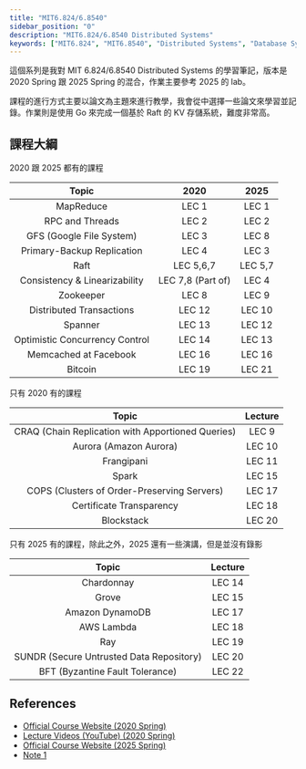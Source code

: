 ```yaml
---
title: "MIT6.824/6.8540"
sidebar_position: "0"
description: "MIT6.824/6.8540 Distributed Systems"
keywords: ["MIT6.824", "MIT6.8540", "Distributed Systems", "Database Systems"]
---
```


這個系列是我對 MIT 6.824/6.8540 Distributed Systems 的學習筆記，版本是 2020 Spring 跟 2025 Spring 的混合，作業主要參考 2025 的 lab。

課程的進行方式主要以論文為主題來進行教學，我會從中選擇一些論文來學習並記錄。作業則是使用 Go 來完成一個基於 Raft 的 KV 存儲系統，難度非常高。

## 課程大綱

2020 跟 2025 都有的課程

|             Topic              |       2020        |  2025   |
| :----------------------------: | :---------------: | :-----: |
|           MapReduce            |       LEC 1       |  LEC 1  |
|        RPC and Threads         |       LEC 2       |  LEC 2  |
|    GFS (Google File System)    |       LEC 3       |  LEC 8  |
|   Primary-Backup Replication   |       LEC 4       |  LEC 3  |
|              Raft              |     LEC 5,6,7     | LEC 5,7 |
| Consistency & Linearizability  | LEC 7,8 (Part of) |  LEC 4  |
|           Zookeeper            |       LEC 8       |  LEC 9  |
|    Distributed Transactions    |      LEC 12       | LEC 10  |
|            Spanner             |      LEC 13       | LEC 12  |
| Optimistic Concurrency Control |      LEC 14       | LEC 13  |
|     Memcached at Facebook      |      LEC 16       | LEC 16  |
|            Bitcoin             |      LEC 19       | LEC 21  |

只有 2020 有的課程

|                       Topic                       | Lecture |
| :-----------------------------------------------: | :-----: |
| CRAQ (Chain Replication with Apportioned Queries) |  LEC 9  |
|              Aurora (Amazon Aurora)               | LEC 10  |
|                    Frangipani                     | LEC 11  |
|                       Spark                       | LEC 15  |
|    COPS (Clusters of Order-Preserving Servers)    | LEC 17  |
|             Certificate Transparency              | LEC 18  |
|                    Blockstack                     | LEC 20  |

只有 2025 有的課程，除此之外，2025 還有一些演講，但是並沒有錄影

|                  Topic                   | Lecture |
| :--------------------------------------: | :-----: |
|                Chardonnay                | LEC 14  |
|                  Grove                   | LEC 15  |
|             Amazon DynamoDB              | LEC 17  |
|                AWS Lambda                | LEC 18  |
|                   Ray                    | LEC 19  |
| SUNDR (Secure Untrusted Data Repository) | LEC 20  |
|     BFT (Byzantine Fault Tolerance)      | LEC 22  |

## References

- [Official Course Website (2020 Spring)](http://nil.csail.mit.edu/6.824/2020/schedule.html)
- [Lecture Videos (YouTube) (2020 Spring)](https://www.youtube.com/@6.824/videos)
- [Official Course Website (2025 Spring)](https://pdos.csail.mit.edu/6.824/schedule.html)
- [Note 1](https://mit-public-courses-cn-translatio.gitbook.io/mit6-824)

